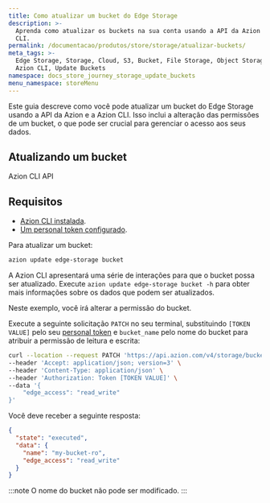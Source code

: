 ```yaml
---
title: Como atualizar um bucket do Edge Storage
description: >-
  Aprenda como atualizar os buckets na sua conta usando a API da Azion e a Azion
  CLI.
permalink: /documentacao/produtos/store/storage/atualizar-buckets/
meta_tags: >-
  Edge Storage, Storage, Cloud, S3, Bucket, File Storage, Object Storage, API,
  Azion CLI, Update Buckets
namespace: docs_store_journey_storage_update_buckets
menu_namespace: storeMenu
---
```



Este guia descreve como você pode atualizar um bucket do Edge Storage usando a API da Azion e a Azion CLI. Isso inclui a alteração das permissões de um bucket, o que pode ser crucial para gerenciar o acesso aos seus dados.

## Atualizando um bucket

<Tabs client:visible>
    <Fragment slot="tab.cli">Azion CLI</Fragment>
    <Fragment slot="tab.api">API</Fragment>

<Fragment slot="panel.cli">

## Requisitos

- [Azion CLI instalada](/pt-br/documentacao/produtos/azion-cli/visao-geral/#instalar-a-azion-cli). 
- [Um personal token configurado](/pt-br/documentacao/devtools/cli/globals/#token).

Para atualizar um bucket:

```bash 
azion update edge-storage bucket
```
A Azion CLI apresentará uma série de interações para que o bucket possa ser atualizado. Execute `azion update edge-storage bucket -h` para obter mais informações sobre os dados que podem ser atualizados.

</Fragment>

<Fragment slot="panel.api">
Neste exemplo, você irá alterar a permissão do bucket.
 
Execute a seguinte solicitação `PATCH` no seu terminal, substituindo `[TOKEN VALUE]` pelo seu [personal token](/en/documentation/products/guides/personal-tokens/) e `bucket_name` pelo nome do bucket para atribuir a permissão de leitura e escrita:

```bash
curl --location --request PATCH 'https://api.azion.com/v4/storage/buckets/<bucket_name>' \
--header 'Accept: application/json; version=3' \
--header 'Content-Type: application/json' \
--header 'Authorization: Token [TOKEN VALUE]' \
--data '{
    "edge_access": "read_write"
}'
```

Você deve receber a seguinte resposta:

```json
{
  "state": "executed",
  "data": {
    "name": "my-bucket-ro",
    "edge_access": "read_write"
  }
}
```

:::note 
O nome do bucket não pode ser modificado.
:::

</Fragment>

</Tabs>

